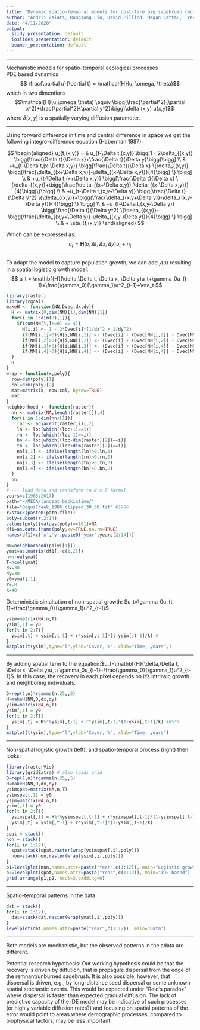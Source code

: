 ```yaml
---
title: "Dynamic spatio-temporal models for post-fire big sagebrush recovery"
author: "Andrii Zaiats, Rongsong Liu, David Pilliod, Megan Cattau, Trevor Caughlin"
date: "4/11/2020"
output:
  slidy_presentation: default
  ioslides_presentation: default
  beamer_presentation: default
---
```

*** 

Mechanistic models for spatio-temporal ecological processes  
PDE based dynamics  
$$ \frac{\partial u}{\partial t} = \mathcal{H}(u, \omega, \theta)$$
which in two dimentions
$$\mathcal{H}(u,\omega,\theta) \equiv \bigg(\frac{\partial^2}{\partial x^2}+\frac{\partial^2}{\partial y^2}\bigg)\delta (x,y) u(x,y)$$
where $\delta (x,y)$ is a spatially varying diffusion parameter.  

***

Using forward difference in time and central difference in space we get the following integro-difference equation (Haberman 1987):

$$
\begin{aligned}
u_{t,(x,y)} = & u_{t-\Delta t,(x,y)} \bigg[1 - 2\delta_{(x,y)} \bigg(\frac{\Delta t}{\Delta x}+\frac{\Delta t}{\Delta y}\bigg)\bigg] \\ 
  & +u_{t-\Delta t,(x-\Delta x,y)} \bigg[\frac{\Delta t}{\Delta x} \{\delta_{(x,y)}-\bigg(\frac{\delta_{(x+\Delta x,y)}-\delta_{(x-\Delta x,y)}}{4}\bigg) \} \bigg] \\
  & +u_{t-\Delta t,(x+\Delta x,y)} \bigg[\frac{\Delta t}{\Delta x} \{\delta_{(x,y)}+\bigg(\frac{\delta_{(x+\Delta x,y)}-\delta_{(x-\Delta x,y)}}{4}\bigg)\}\bigg] \\
  & +u_{t-\Delta t,(x,y+\Delta y)} \bigg[\frac{\Delta t}{\Delta y^2} \{\delta_{(x,y)}+\bigg(\frac{\delta_{(x,y+\Delta y)}-\delta_{(x,y-\Delta y)}}{4}\bigg) \} \bigg] \\
  & +u_{t-\Delta t,(x,y-\Delta y)} \bigg[\frac{\Delta t}{\Delta y^2} \{\delta_{(x,y)}-\bigg(\frac{\delta_{(x,y+\Delta y)}-\delta_{(x,y-\Delta y)}}{4}\bigg) \} \bigg] \\
    & + \eta_{t,(x,y)}
\end{aligned}
$$

Which can be expressed as:
$$ u_t = \mathbf{H}(\delta,\Delta t, \Delta x, \Delta y)u_t+\eta_t $$

***  

To adapt the model to capture population growth, we can add $\mathcal{f}(u)$ resulting in a spatial logistic growth model:
$$ u_t = \mathbf{H}(\delta,\Delta t, \Delta x, \Delta y)u_t+\gamma_0u_{t-1}+\frac{\gamma_0}{\gamma_1}u^2_{t-1}+\eta_t $$
```r
library(raster)
library(rgdal)
makeH <- function(NN,Dvec,dx,dy){
  H <- matrix(0,dim(NN)[1],dim(NN)[1])
  for(i in 1:dim(H)[1]){
    if(sum(NN[i,]!=0) == 4){
      H[i,i] <- 1 - 2*Dvec[i]*(1/dx^2 + 1/dy^2)
      if(NN[i,1]>0){H[i,NN[i,1]] <- (Dvec[i] - (Dvec[NN[i,2]] - Dvec[NN[i,1]])/4)/dx^2}
      if(NN[i,2]>0){H[i,NN[i,2]] <- (Dvec[i] + (Dvec[NN[i,2]] - Dvec[NN[i,1]])/4)/dx^2}
      if(NN[i,3]>0){H[i,NN[i,3]] <- (Dvec[i] + (Dvec[NN[i,4]] - Dvec[NN[i,3]])/4)/dy^2}
      if(NN[i,4]>0){H[i,NN[i,4]] <- (Dvec[i] - (Dvec[NN[i,4]] - Dvec[NN[i,3]])/4)/dy^2}}
  }
  H
}
wrap = function(x,poly){
  row=dim(poly)[1]
  col=dim(poly)[2]
  mat=matrix(x, row,col, byrow=TRUE)
  mat
}
neighborhood <- function(raster){
  nn <- matrix(NA,length(raster[]),4)
  for(i in 1:dim(nn)[1]){
    loc <- adjacent(raster,i)[,2]
    ln <- loc[which((loc+1)==i)]
    rn <- loc[which((loc-1)==i)]
    bn <- loc[which((loc-dim(raster)[2])==i)]
    tn <- loc[which((loc+dim(raster)[2])==i)]
    nn[i,1] <- ifelse(length(ln)>0,ln,0)
    nn[i,2] <- ifelse(length(rn)>0,rn,0)
    nn[i,3] <- ifelse(length(tn)>0,tn,0)
    nn[i,4] <- ifelse(length(bn)>0,bn,0)
  }
  nn
}
# --- load data and transform to N x T formal
years=c(1985:2017)
path="~/MEGA/landsat_backintime/"
file="BogusCreek_1986_clipped_30_30.tif" #1986
r=stack(paste0(path,file))
poly=subset(r,2:14)
values(poly)[values(poly)==101]=NA
df1=as.data.frame(poly,xy=TRUE,na.rm=TRUE)
names(df1)=c('x','y',paste0('year',years[2:14]))

NN=neighborhood(poly[[1]])
ymat=as.matrix(df1[,-c(1,2)])
n=nrow(ymat)
T=ncol(ymat)
dx=30
dy=30
y0=ymat[,1]
r=.8
k=40
```
Deterministic simultation of non-spatial growth: $u_t=\gamma_0u_{t-1}+\frac{\gamma_0}{\gamma_1}u^2_{t-1}$  
```r
ysim=matrix(NA,n,T)
ysim[,1] = y0
for(t in 2:T){
  ysim[,t] = ysim[,t-1] + r*ysim[,t-1]*(1-ysim[,t-1]/k) #
}
matplot(t(ysim),type="l",ylab="Cover, %", xlab="Time, years",)
```

***  

By adding spatial term to the equation:$u_t=\mathbf{H}(\delta,\Delta t, \Delta x, \Delta y)u_t+\gamma_0u_{t-1}+\frac{\gamma_0}{\gamma_1}u^2_{t-1}$. In this case, the recovery in each pixel depends on it's intrinsic growth and neighboring individuals.   

```r
D=rep(1,n)*rgamma(n,25,,5)
H=makeH(NN,D,dx,dy)
ysim=matrix(NA,n,T)
ysim[,1] = y0
for(t in 2:T){
  ysim[,t] = H%*%ysim[,t-1] + r*ysim[,t-1]*(1-ysim[,t-1]/k) #H%*%
}
matplot(t(ysim),type="l",ylab="Cover, %", xlab="Time, years")
```

***  

Non-spatial logistic growth (left), and  spatio-temporal process (right) then looks:  
```r
library(rasterVis)
library(gridExtra) # also loads grid
D=rep(1,n)*rgamma(n,25,,5)
H=makeH(NN,D,dx,dy)
ysimspat=matrix(NA,n,T)
ysimspat[,1] = y0
ysim=matrix(NA,n,T)
ysim[,1] = y0
for(t in 2:T){
  ysimspat[,t] = H%*%ysimspat[,t-1] + r*ysimspat[,t-1]*(1-ysimspat[,t-1]/k) #H%*%
  ysim[,t] = ysim[,t-1] + r*ysim[,t-1]*(1-ysim[,t-1]/k) 
}
spat = stack()
non = stack()
for(i in 1:12){
  spat=stack(spat,raster(wrap(ysimspat[,i],poly)))
  non=stack(non,raster(wrap(ysim[,i],poly)))
}
p1=levelplot(non,names.attr=paste("Year",c(1:12)), main="Logistic growth")
p2=levelplot(spat,names.attr=paste("Year",c(1:12)), main="IDE based")
grid.arrange(p1,p2, ncol=2,padding=0)
```

***  

Spatio-temporal patterns in the data:
```r
dat = stack()
for(i in 1:12){
  dat=stack(dat,raster(wrap(ymat[,i],poly)))
}
levelplot(dat,names.attr=paste("Year",c(1:12)), main="Data")
```


***  
  
  Both models are mechanistic, but the observed patterns in the adata are different.  

Potential research hypothesis: Our working hypothesis could be that the recovery is driven by diffution, that is propagule dispersal from the edge of the remnant/unburned sagebrush. It is also possible, however, that dispersal is driven, e.g., by long-distance seed dispersal or some unknown spatial stochastic events. This would be expected under "Reid's paradox" where dispersal is faster than expected gradual diffusion. The lack of predictive capacity of the IDE model may be indicative of such processes (or highly variable diffusion rates?) and focusing on spatial patterns of the error would point to areas where demographic processes, compared to biophysical factors, may be less important.


